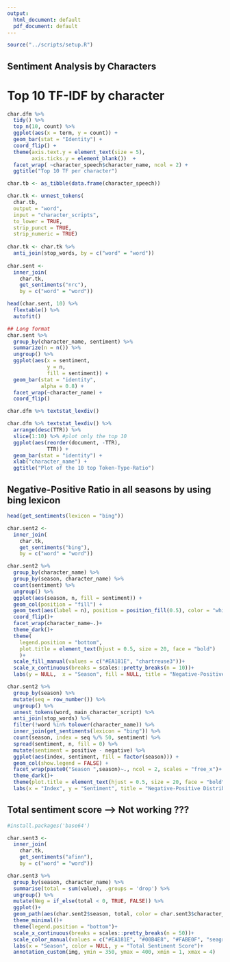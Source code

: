 ```yaml
---
output:
  html_document: default
  pdf_document: default
---
```


```r
source("../scripts/setup.R")
```
## Sentiment Analysis by Characters 

# Top 10 TF-IDF by character
```r
char.dfm %>% 
  tidy() %>% 
  top_n(10, count) %>% 
  ggplot(aes(x = term, y = count)) + 
  geom_bar(stat = "Identity") + 
  coord_flip() +
  theme(axis.text.y = element_text(size = 5),
        axis.ticks.y = element_blank())  + 
  facet_wrap( ~character_speech$character_name, ncol = 2) + 
  ggtitle("Top 10 TF per character")
```

```r
char.tb <- as_tibble(data.frame(character_speech))

char.tk <- unnest_tokens(
  char.tb,
  output = "word",
  input = "character_scripts",
  to_lower = TRUE,
  strip_punct = TRUE,
  strip_numeric = TRUE)
 
char.tk <- char.tk %>%
  anti_join(stop_words, by = c("word" = "word"))
  
char.sent <- 
  inner_join(
    char.tk,
    get_sentiments("nrc"),
    by = c("word" = "word"))

head(char.sent, 10) %>% 
  flextable() %>%
  autofit()

```

```r
## Long format
char.sent %>% 
  group_by(character_name, sentiment) %>% 
  summarize(n = n()) %>%
  ungroup() %>% 
  ggplot(aes(x = sentiment,
             y = n,
             fill = sentiment)) + 
  geom_bar(stat = "identity",
           alpha = 0.8) + 
  facet_wrap(~character_name) + 
  coord_flip()
```

```r
char.dfm %>% textstat_lexdiv()

char.dfm %>% textstat_lexdiv() %>%
  arrange(desc(TTR)) %>%
  slice(1:10) %>% #plot only the top 10
  ggplot(aes(reorder(document, -TTR),
             TTR)) + 
  geom_bar(stat = "identity") + 
  xlab("character_name") + 
  ggtitle("Plot of the 10 top Token-Type-Ratio") 
```

## Negative-Positive Ratio in all seasons by using bing lexicon
```r
head(get_sentiments(lexicon = "bing"))
```

```r
char.sent2 <-
  inner_join(
    char.tk, 
    get_sentiments("bing"),
    by = c("word" = "word"))

char.sent2 %>% 
  group_by(character_name) %>% 
  group_by(season, character_name) %>% 
  count(sentiment) %>%
  ungroup() %>%
  ggplot(aes(season, n, fill = sentiment)) +
  geom_col(position = "fill") +
  geom_text(aes(label = n), position = position_fill(0.5), color = "white")+
  coord_flip()+
  facet_wrap(character_name~.)+
  theme_dark()+
  theme(
    legend.position = "bottom",
    plot.title = element_text(hjust = 0.5, size = 20, face = "bold")
    )+
  scale_fill_manual(values = c("#EA181E", "chartreuse3"))+
  scale_x_continuous(breaks = scales::pretty_breaks(n = 10))+
  labs(y = NULL,  x = "Season", fill = NULL, title = "Negative-Positive Ratio in all seasons by using bing lexicon")
```

```r
char.sent2 %>% 
  group_by(season) %>% 
  mutate(seq = row_number()) %>% 
  ungroup() %>% 
  unnest_tokens(word, main_character_script) %>% 
  anti_join(stop_words) %>% 
  filter(!word %in% tolower(character_name)) %>% 
  inner_join(get_sentiments(lexicon = "bing")) %>% 
  count(season, index = seq %/% 50, sentiment) %>% 
  spread(sentiment, n, fill = 0) %>%
  mutate(sentiment = positive - negative) %>% 
  ggplot(aes(index, sentiment, fill = factor(season))) +
  geom_col(show.legend = FALSE) +
  facet_wrap(paste0("Season ",season)~., ncol = 2, scales = "free_x")+
  theme_dark()+
  theme(plot.title = element_text(hjust = 0.5, size = 20, face = "bold"))+
  labs(x = "Index", y = "Sentiment", title = "Negative-Positive Distribution in all seasons by using afinn lexicon")
```

## Total sentiment score --> Not working ???
```r
#install.packages('base64')

char.sent3 <-
  inner_join(
    char.tk, 
    get_sentiments("afinn"),
    by = c("word" = "word"))

char.sent3 %>% 
  group_by(season, character_name) %>% 
  summarise(total = sum(value), .groups = 'drop') %>% 
  ungroup() %>% 
  mutate(Neg = if_else(total < 0, TRUE, FALSE)) %>% 
  ggplot()+
  geom_path(aes(char.sent2$season, total, color = char.sent3$character_name), size = 1.2)+
  theme_minimal()+
  theme(legend.position = "bottom")+
  scale_x_continuous(breaks = scales::pretty_breaks(n = 50))+
  scale_color_manual(values = c("#EA181E", "#00B4E8", "#FABE0F", "seagreen2", "orchid"))+
  labs(x = "Season", color = NULL, y = "Total Sentiment Score")+
  annotation_custom(img, ymin = 350, ymax = 400, xmin = 1, xmax = 4)
```


